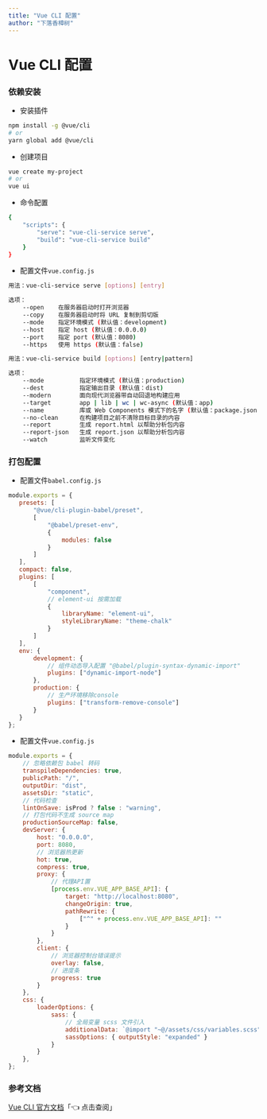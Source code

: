 ```yaml
---
title: "Vue CLI 配置"
author: "下落香樟树"
---
```


# Vue CLI 配置

### 依赖安装

-   安装插件

```bash title="安装全局插件"
npm install -g @vue/cli
# or
yarn global add @vue/cli
```

-   创建项目

```bash title="创建项目"
vue create my-project
# or
vue ui
```

-   命令配置

```bash title=" package.json 启动命令配置"
{
    "scripts": {
        "serve": "vue-cli-service serve",
        "build": "vue-cli-service build"
    }
}
```

-   配置文件`vue.config.js`

```bash title="serve 启动配置"
用法：vue-cli-service serve [options] [entry]

选项：
    --open    在服务器启动时打开浏览器
    --copy    在服务器启动时将 URL 复制到剪切版
    --mode    指定环境模式 (默认值：development)
    --host    指定 host (默认值：0.0.0.0)
    --port    指定 port (默认值：8080)
    --https   使用 https (默认值：false)
```

```bash title="build 打包配置"
用法：vue-cli-service build [options] [entry|pattern]

选项：
    --mode          指定环境模式 (默认值：production)
    --dest          指定输出目录 (默认值：dist)
    --modern        面向现代浏览器带自动回退地构建应用
    --target        app | lib | wc | wc-async (默认值：app)
    --name          库或 Web Components 模式下的名字 (默认值：package.json 中的 "name" 字段或入口文件名)
    --no-clean      在构建项目之前不清除目标目录的内容
    --report        生成 report.html 以帮助分析包内容
    --report-json   生成 report.json 以帮助分析包内容
    --watch         监听文件变化
```

### 打包配置


-   配置文件`babel.config.js`

 ```javascript title="babel.config.js"
module.exports = {
	presets: [
		"@vue/cli-plugin-babel/preset",
		[
			"@babel/preset-env",
			{
				modules: false
			}
		]
	],
	compact: false,
	plugins: [
		[
			"component",
			// element-ui 按需加载
			{
				libraryName: "element-ui",
				styleLibraryName: "theme-chalk"
			}
		]
	],
	env: {
		development: {
			// 组件动态导入配置 "@babel/plugin-syntax-dynamic-import"
			plugins: ["dynamic-import-node"]
		},
		production: {
			// 生产环境移除console
			plugins: ["transform-remove-console"]
		}
	}
};
```

-   配置文件`vue.config.js`

```javascript title="vue.config.js"
module.exports = {
    // 忽略依赖包 babel 转码
    transpileDependencies: true,
	publicPath: "/",
	outputDir: "dist",
	assetsDir: "static",
    // 代码检查
	lintOnSave: isProd ? false : "warning",
    // 打包代码不生成 source map
	productionSourceMap: false,
    devServer: {
		host: "0.0.0.0",
		port: 8080,
        // 浏览器热更新
		hot: true,
		compress: true,
		proxy: {
            // 代理API置
			[process.env.VUE_APP_BASE_API]: {
				target: "http://localhost:8080",
				changeOrigin: true,
				pathRewrite: {
					["^" + process.env.VUE_APP_BASE_API]: ""
				}
			}
		},
		client: {
            // 浏览器控制台错误提示
			overlay: false,
            // 进度条
			progress: true
		}
	},
    css: {
		loaderOptions: {
			sass: {
                // 全局变量 scss 文件引入
				additionalData: `@import "~@/assets/css/variables.scss";`,
				sassOptions: { outputStyle: "expanded" }
			}
		}
	},
};
```


### 参考文档

[Vue CLI 官方文档](https://cli.vuejs.org/zh)「👈 点击查阅」

